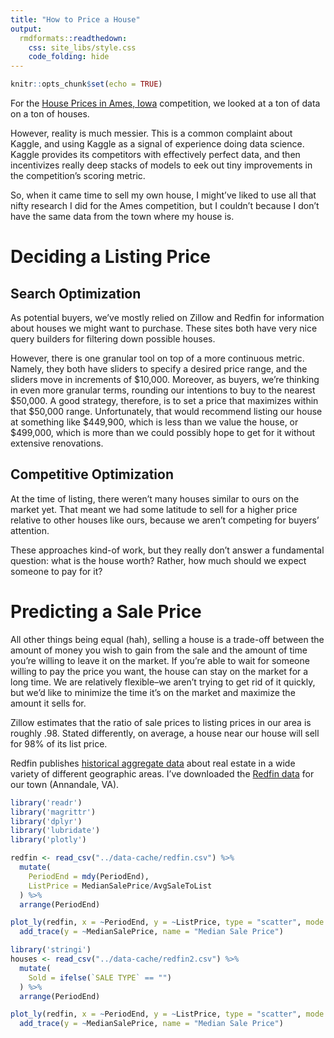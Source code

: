 ```yaml
---
title: "How to Price a House"
output:
  rmdformats::readthedown:
    css: site_libs/style.css
    code_folding: hide
---
```


```r
knitr::opts_chunk$set(echo = TRUE)
```

For the [House Prices in Ames, Iowa](http://anthony.boyles.cc/portfolio/HousePricesInAmesIowa.html) competition, we looked at a ton of data on a ton of houses.

However, reality is much messier. This is a common complaint about Kaggle, and using Kaggle as a signal of experience doing data science. Kaggle provides its competitors with effectively perfect data, and then incentivizes really deep stacks of models to eek out tiny improvements in the competition's scoring metric.

So, when it came time to sell my own house, I might've liked to use all that nifty research I did for the Ames competition, but I couldn't because I don't have the same data from the town where my house is.

# Deciding a Listing Price

## Search Optimization

As potential buyers, we've mostly relied on Zillow and Redfin for information about houses we might want to purchase. These sites both have very nice query builders for filtering down possible houses.

However, there is one granular tool on top of a more continuous metric. Namely, they both have sliders to specify a desired price range, and the sliders move in increments of \$10,000. Moreover, as buyers, we're thinking in even more granular terms, rounding our intentions to buy to the nearest \$50,000. A good strategy, therefore, is to set a price that maximizes within that \$50,000 range. Unfortunately, that would recommend listing our house at something like \$449,900, which is less than we value the house, or \$499,000, which is more than we could possibly hope to get for it without extensive renovations.

## Competitive Optimization

At the time of listing, there weren't many houses similar to ours on the market yet. That meant we had some latitude to sell for a higher price relative to other houses like ours, because we aren't competing for buyers' attention.

These approaches kind-of work, but they really don't answer a fundamental question: what is the house worth? Rather, how much should we expect someone to pay for it?

# Predicting a Sale Price

All other things being equal (hah), selling a house is a trade-off between the amount of money you wish to gain from the sale and the amount of time you're willing to leave it on the market. If you're able to wait for someone willing to pay the price you want, the house can stay on the market for a long time. We are relatively flexible--we aren't trying to get rid of it quickly, but we'd like to minimize the time it's on the market and maximize the amount it sells for.

Zillow estimates that the ratio of sale prices to listing prices in our area is roughly .98. Stated differently, on average, a house near our house will sell for 98% of its list price.

Redfin publishes [historical aggregate data](https://www.redfin.com/blog/data-center) about real estate in a wide variety of different geographic areas. I've downloaded the [Redfin data](http://anthony.boyles.cc/data-cache/redfin.csv) for our town (Annandale, VA).

```r
library('readr')
library('magrittr')
library('dplyr')
library('lubridate')
library('plotly')

redfin <- read_csv("../data-cache/redfin.csv") %>%
  mutate(
    PeriodEnd = mdy(PeriodEnd),
    ListPrice = MedianSalePrice/AvgSaleToList
  ) %>%
  arrange(PeriodEnd)

plot_ly(redfin, x = ~PeriodEnd, y = ~ListPrice, type = "scatter", mode = "lines", name = "(Approx) Median List Price") %>%
  add_trace(y = ~MedianSalePrice, name = "Median Sale Price")
```

```r
library('stringi')
houses <- read_csv("../data-cache/redfin2.csv") %>%
  mutate(
    Sold = ifelse(`SALE TYPE` == "")
  ) %>%
  arrange(PeriodEnd)

plot_ly(redfin, x = ~PeriodEnd, y = ~ListPrice, type = "scatter", mode = "lines", name = "(Approx) Median List Price") %>%
  add_trace(y = ~MedianSalePrice, name = "Median Sale Price")
```
